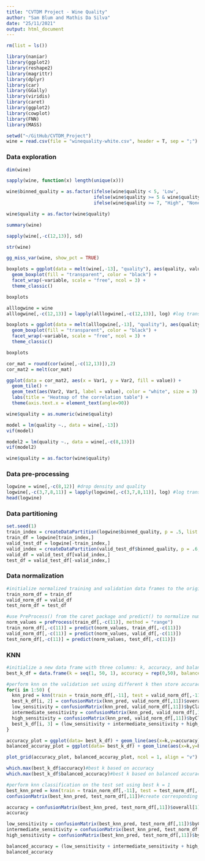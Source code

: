 ```yaml
---
title: "CVTDM Project - Wine Quality"
author: "Sam Blum and Mathis Da Silva"
date: "25/11/2021"
output: html_document
---
```


```r
rm(list = ls())

library(naniar)
library(ggplot2)
library(reshape2)
library(magrittr)
library(dplyr)
library(car)
library(GGally)
library(viridis)
library(caret)
library(ggplot2)
library(cowplot)
library(FNN)
library(MASS)

setwd("~/GitHub/CVTDM_Project")
wine = read.csv(file = "winequality-white.csv", header = T, sep = ";")
```

### Data exploration

```r
dim(wine)

sapply(wine, function(x) length(unique(x)))

wine$binned_quality = as.factor(ifelse(wine$quality < 5, 'Low',
                                ifelse(wine$quality >= 5 & wine$quality < 7, "Intermediate",
                                ifelse(wine$quality >= 7, "High", "None"))))

wine$quality = as.factor(wine$quality)

summary(wine)

sapply(wine[,-c(12,13)], sd)

str(wine)

gg_miss_var(wine, show_pct = TRUE)
```

```r
boxplots = ggplot(data = melt(wine[,-13], "quality"), aes(quality, value, group = quality)) + 
  geom_boxplot(fill = "transparent", color = "black") + 
  facet_wrap(~variable, scale = "free", ncol = 3) +
  theme_classic()

boxplots
```

```r
alllogwine = wine
alllogwine[,-c(12,13)] = lapply(alllogwine[,-c(12,13)], log) #log transform all variables except quality and binned quality

boxplots = ggplot(data = melt(alllogwine[,-13], "quality"), aes(quality, value, group = quality)) + 
  geom_boxplot(fill = "transparent", color = "black") + 
  facet_wrap(~variable, scale = "free", ncol = 3) +
  theme_classic()

boxplots
```

```r
cor_mat = round(cor(wine[,-c(12,13)]),2) 
cor_mat2 = melt(cor_mat)

ggplot(data = cor_mat2, aes(x = Var1, y = Var2, fill = value)) +
  geom_tile() +
  geom_text(aes(Var2, Var1, label = value), color = "white", size = 3) +
  labs(title = "Heatmap of the correlation table") +
  theme(axis.text.x = element_text(angle=90))
```

```r
wine$quality = as.numeric(wine$quality)

model = lm(quality ~., data = wine[,-13])
vif(model)

model2 = lm(quality ~., data = wine[,-c(8,13)])
vif(model2)

wine$quality = as.factor(wine$quality)
```

### Data pre-processing

```r
logwine = wine[,-c(8,12)] #drop density and quality
logwine[,-c(3,7,8,11)] = lapply(logwine[,-c(3,7,8,11)], log) #log transform all variables except citric.acid, total.sulfure.dioxide, pH and binned_quality
head(logwine) 
```

### Data partitioning

```r
set.seed(1)
train_index = createDataPartition(logwine$binned_quality, p = .5, list = FALSE)
train_df = logwine[train_index,]
valid_test_df = logwine[-train_index,]
valid_index = createDataPartition(valid_test_df$binned_quality, p = .6, list = FALSE)
valid_df = valid_test_df[valid_index,]
test_df = valid_test_df[-valid_index,]
```

### Data normalization

```r
#initialize normalized training and validation data frames to the original ones
train_norm_df = train_df
valid_norm_df = valid_df
test_norm_df = test_df

#use PreProcess() from the caret package and predict() to normalize numerical variables
norm_values = preProcess(train_df[,-c(11)], method = "range")
train_norm_df[,-c(11)] = predict(norm_values, train_df[,-c(11)])
valid_norm_df[,-c(11)] = predict(norm_values, valid_df[,-c(11)])
test_norm_df[,-c(11)] = predict(norm_values, test_df[,-c(11)])
```

### KNN

```r
#initialize a new data frame with three columns: k, accuracy, and balanced_accuracy
best_k_df = data.frame(k = seq(1, 50, 1), accuracy = rep(0,50), balanced_accuracy = rep(0,50))

#perform knn on the validation set using different k then store accuracy and balanced accuracy for each k in the data frame
for(i in 1:50) {
  knn_pred = knn(train = train_norm_df[,-11], test = valid_norm_df[,-11], cl = train_norm_df[,11], k = i)
  best_k_df[i, 2] = confusionMatrix(knn_pred, valid_norm_df[,11])$overall[1]
  low_sensitivity = confusionMatrix(knn_pred, valid_norm_df[,11])$byClass[3,1]
  intermediate_sensitivity = confusionMatrix(knn_pred, valid_norm_df[,11])$byClass[2,1]
  high_sensitivity = confusionMatrix(knn_pred, valid_norm_df[,11])$byClass[1,1]
  best_k_df[i, 3] = (low_sensitivity + intermediate_sensitivity + high_sensitivity) / 3
}

accuracy_plot = ggplot(data= best_k_df) + geom_line(aes(x=k,y=accuracy), color="red") + theme_classic()
balanced_accuray_plot = ggplot(data= best_k_df) + geom_line(aes(x=k,y=balanced_accuracy), color="blue") + theme_classic()

plot_grid(accuracy_plot, balanced_accuray_plot, ncol = 1, align = "v")

which.max(best_k_df$accuracy)#best k based on accuracy
which.max(best_k_df$balanced_accuracy)#best k based on balanced accuracy
```

```r
#perform knn classification on the test set using best k = 1
best_knn_pred = knn(train = train_norm_df[,-11], test = test_norm_df[,-11], cl = train_norm_df[,11], k = 1)
confusionMatrix(best_knn_pred, test_norm_df[,11])#create corresponding confusion matrix 

accuracy = confusionMatrix(best_knn_pred, test_norm_df[,11])$overall[1]
accuracy

low_sensitivity = confusionMatrix(best_knn_pred, test_norm_df[,11])$byClass[3,1]
intermediate_sensitivity = confusionMatrix(best_knn_pred, test_norm_df[,11])$byClass[2,1]
high_sensitivity = confusionMatrix(best_knn_pred, test_norm_df[,11])$byClass[1,1]

balanced_accuracy = (low_sensitivity + intermediate_sensitivity + high_sensitivity) / 3
balanced_accuracy
```